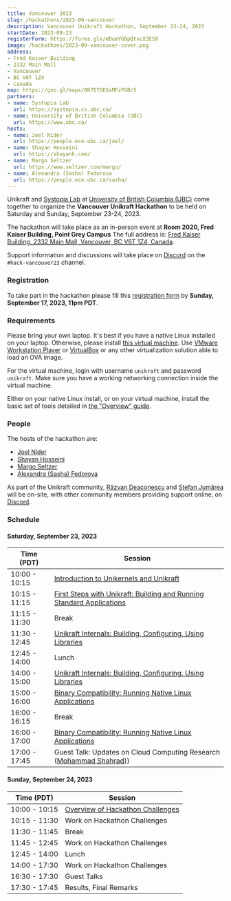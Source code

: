 ```yaml
---
title: Vancouver 2023
slug: /hackathons/2023-09-vancouver
description: Vancouver Unikraft Hackathon, September 23-24, 2023
startDate: 2023-09-23
registerForm: https://forms.gle/mDumYG8pQtxcX3ES9
image: /hackathons/2023-09-vancouver-cover.png
address:
- Fred Kaiser Building
- 2332 Main Mall
- Vancouver
- BC V6T 1Z4
- Canada
map: https://goo.gl/maps/8K7EY5EGxMFzFGBr5
partners:
- name: Systopia Lab
  url: https://systopia.cs.ubc.ca/
- name: University of British Columbia (UBC)
  url: https://www.ubc.ca/
hosts:
- name: Joel Nider
  url: https://people.ece.ubc.ca/joel/
- name: Shayan Hosseini
  url: https://shayanh.com/
- name: Margo Seltzer
  url: https://www.seltzer.com/margo/
- name: Alexandra (Sasha) Fedorova
  url: https://people.ece.ubc.ca/sasha/
---
```


Unikraft and [Systopia Lab](https://systopia.cs.ubc.ca/) at [University of British Columbia (UBC)](https://www.ubc.ca/) come together to organize the **Vancouver Unikraft Hackathon** to be held on Saturday and Sunday, September 23-24, 2023.

The hackathon will take place as an in-person event at **Room 2020, Fred Kaiser Building, Point Grey Campus**
The full address is: [Fred Kaiser Building, 2332 Main Mall, Vancouver, BC V6T 1Z4, Canada](https://goo.gl/maps/8K7EY5EGxMFzFGBr5).

Support information and discussions will take place on [Discord](http://bit.ly/UnikraftDiscord) on the `#hack-vancouver23` channel.

### Registration

To take part in the hackathon please fill this [registration form](https://forms.gle/mDumYG8pQtxcX3ES9) by **Sunday, September 17, 2023, 11pm PDT**.

### Requirements

Please bring your own laptop.
It's best if you have a native Linux installed on your laptop.
Otherwise, please install [this virtual machine](https://drive.google.com/file/d/1u5DtN5kMPWxBU8UdBfnZ7DNRP2n6oiTy/view?usp=share_link).
Use [VMware Workstation Player](https://www.vmware.com/ca/products/workstation-player/workstation-player-evaluation.html) or [VirtualBox](https://www.virtualbox.org/) or any other virtualization solution able to load an OVA image.

For the virtual machine, login with username `unikraft` and password `unikraft`.
Make sure you have a working networking connection inside the virtual machine.

Either on your native Linux install, or on your virtual machine, install the basic set of tools detailed in [the "Overview" guide](/guides/overview#set-up).

### People

The hosts of the hackathon are:

* [Joel Nider](https://people.ece.ubc.ca/joel/)
* [Shayan Hosseini](https://shayanh.com/)
* [Margo Seltzer](https://www.seltzer.com/margo/)
* [Alexandra (Sasha) Fedorova](https://people.ece.ubc.ca/sasha/)

As part of the Unikraft community, [Răzvan Deaconescu](https://github.com/razvand) and [Ștefan Jumărea](https://github.com/StefanJum) will be on-site, with other community members providing support online, on [Discord](http://bit.ly/UnikraftDiscord).

### Schedule

#### Saturday, September 23, 2023

| Time (PDT)    | Session                                                                                              |
| ------------- | -----------------------------------------------------------------------------------------------------|
| 10:00 - 10:15 | [Introduction to Unikernels and Unikraft](/guides/intro)                                             |
| 10:15 - 11:15 | [First Steps with Unikraft: Building and Running Standard Applications](/guides/overview)            |
| 11:15 - 11:30 | Break                                                                                                |
| 11:30 - 12:45 | [Unikraft Internals: Building, Configuring, Using Libraries](/guides/internals)                      |
| 12:45 - 14:00 | Lunch                                                                                                |
| 14:00 - 15:00 | [Unikraft Internals: Building, Configuring, Using Libraries](/guides/internals)                      |
| 15:00 - 16:00 | [Binary Compatibility: Running Native Linux Applications](/guides/bincompat)                         |
| 16:00 - 16:15 | Break                                                                                                |
| 16:00 - 17:00 | [Binary Compatibility: Running Native Linux Applications](/guides/bincompat)                         |
| 17:00 - 17:45 | Guest Talk: Updates on Cloud Computing Research ([Mohammad Shahrad](https://mshahrad.github.io/)))   |

#### Sunday, September 24, 2023

| Time (PDT)    | Session                                                                                              |
| ------------- | -----------------------------------------------------------------------------------------------------|
| 10:00 - 10:15 | [Overview of Hackathon Challenges](/guides/challenges)                                               |
| 10:15 - 11:30 | Work on Hackathon Challenges                                                                         |
| 11:30 - 11:45 | Break                                                                                                |
| 11:45 - 12:45 | Work on Hackathon Challenges                                                                         |
| 12:45 - 14:00 | Lunch                                                                                                |
| 14:00 - 17:30 | Work on Hackathon Challenges                                                                         |
| 16:30 - 17:30 | Guest Talks                                                                                          |
| 17:30 - 17:45 | Results, Final Remarks                                                                               |
